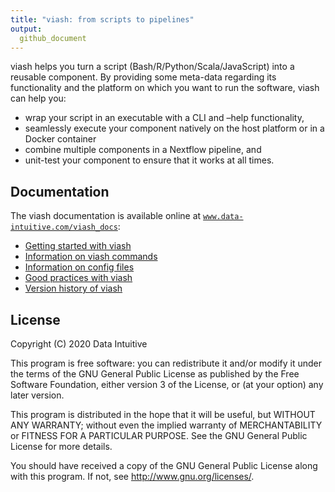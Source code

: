 ```yaml
---
title: "viash: from scripts to pipelines"
output: 
  github_document
---
```


viash helps you turn a script (Bash/R/Python/Scala/JavaScript) into a reusable component. 
By providing some meta-data regarding its functionality and
the platform on which you want to run the software, viash can help you:

* wrap your script in an executable with a CLI and --help functionality,
* seamlessly execute your component natively on the host platform or in a Docker container
* combine multiple components in a Nextflow pipeline, and
* unit-test your component to ensure that it works at all times.

## Documentation
The viash documentation is available online at [`www.data-intuitive.com/viash_docs`](https://www.data-intuitive.com/viash_docs):

* [Getting started with viash](https://www.data-intuitive.com/viash_docs/)
* [Information on viash commands](https://www.data-intuitive.com/viash_docs/commands)
* [Information on config files](https://www.data-intuitive.com/viash_docs/config)
* [Good practices with viash](https://www.data-intuitive.com/viash_docs/good_practices)
* [Version history of viash](https://www.data-intuitive.com/viash_docs/versions)

## License
Copyright (C) 2020 Data Intuitive

This program is free software: you can redistribute it and/or modify
it under the terms of the GNU General Public License as published by
the Free Software Foundation, either version 3 of the License, or
(at your option) any later version.

This program is distributed in the hope that it will be useful,
but WITHOUT ANY WARRANTY; without even the implied warranty of
MERCHANTABILITY or FITNESS FOR A PARTICULAR PURPOSE. See the
GNU General Public License for more details.

You should have received a copy of the GNU General Public License
along with this program. If not, see <http://www.gnu.org/licenses/>.
